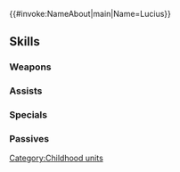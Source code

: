 {{#invoke:NameAbout|main|Name=Lucius}}{{HeroPage Tabs}}
{{Hero Infobox
|Name=Lucius
|Title=Calming Light
|WeaponType=Colorless Staff
|MoveType=Infantry
|Origin=Fire Emblem: The Blazing Blade
|Gender=Male
|actorEN=Michael Sinterniklaas
|actorJP=行成とあ
|artist=hou
|additionDate=April 6, 2023
|releaseDate=April 7, 2023
|cv1=6
|cv2=500200
|TagID=幼少ルセア
|InternalID=938
|Properties=limited,tempest,specDisplay
|description=A young monk who serves House Cornwell. Looks sickly, often grimacing in pain. Appears in Fire Emblem: The Blazing Blade.
}}
{{Stats Page
|Lv1HP=16|Lv1ATK=12|Lv1SPD=7|Lv1DEF=4|Lv1RES=12
|GRHP=50|GRATK=75|GRSPD=55|GRDEF=30|GRRES=80
}}
==Skills==
===Weapons===
{{Weapons Table
|weapon1=Assault
|weapon1Default=1
|weapon1Unlock=1
|weapon2=Mystic War Staff
|weapon2Default=5
|weapon2Unlock=5
}}
===Assists===
{{Assists Table
|assist1=Heal
|assist1Default=1
|assist1Unlock=1
|assist2=Reconcile
|assist2Default=3
|assist2Unlock=2
|assist3=Martyr
|assist3Default=4
|assist3Unlock=3
|assist4=Martyr+
|assist4Default=5
|assist4Unlock=5
}}
===Specials===
{{Specials Table
|special1=Imbue
|special1Default=4
|special1Unlock=2
|special2=Heavenly Light
|special2Default=5
|special2Unlock=3
}}
===Passives===
{{Passives Table
|passiveA1=Atk/Res Ideal 1
|passiveA2=Atk/Res Ideal 2
|passiveA3=Atk/Res Ideal 3
|passiveA1Unlock=3
|passiveA2Unlock=4
|passiveA3Unlock=5
|passiveC1=Distant Guard 1
|passiveC2=Distant Guard 2
|passiveC3=Distant Guard 3
|passiveC1Unlock=1
|passiveC2Unlock=2
|passiveC3Unlock=4
}}
{{Heroes Navbox}}
[[Category:Childhood units]]